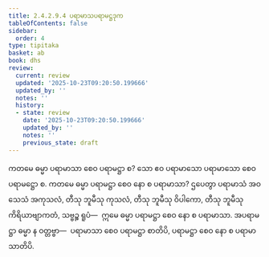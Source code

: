 ```yaml
---
title: 2.4.2.9.4 ပရာမာသပရာမဋ္ဌဒုက
tableOfContents: false
sidebar:
  order: 4
type: tipitaka
basket: ab
book: dhs
review:
  current: review
  updated: '2025-10-23T09:20:50.199666'
  updated_by: ''
  notes: ''
  history:
  - state: review
    date: '2025-10-23T09:20:50.199666'
    updated_by: ''
    notes: ''
    previous_state: draft
---
```



<ReviewStatus review={frontmatter.review} showDetails={true} />

<HypothesisAnnotation frontmatter={frontmatter} />

<DynamicBreadcrumb />

<Division number="1521" book="dhs" e="ch" v="29" p="286">

<Paragraph number="2232" book="dhs">
ကတမေ ဓမ္မာ ပရာမာသာ စေဝ ပရာမဋ္ဌာ စ? သော ဧဝ ပရာမာသော ပရာမာသော စေဝ ပရာမဋ္ဌော စ.
</Paragraph>

</Division>
<Division number="1522" book="dhs" e="ch" v="29" p="286">

<Paragraph number="2233" book="dhs">
ကတမေ ဓမ္မာ ပရာမဋ္ဌာ စေဝ နော စ ပရာမာသာ? ဌပေတွာ ပရာမာသံ အဝသေသံ အကုသလံ, တီသု ဘူမီသု ကုသလံ, တီသု ဘူမီသု ဝိပါကော, တီသု ဘူမီသု ကိရိယာဗျာကတံ, သဗ္ဗဉ္စ ရူပံ—  ဣမေ ဓမ္မာ ပရာမဋ္ဌာ စေဝ နော စ ပရာမာသာ. အပရာမဋ္ဌာ ဓမ္မာ န ဝတ္တဗ္ဗာ—  ပရာမာသာ စေဝ ပရာမဋ္ဌာ စာတိပိ, ပရာမဋ္ဌာ စေဝ နော စ ပရာမာသာတိပိ.
</Paragraph>
</Division>